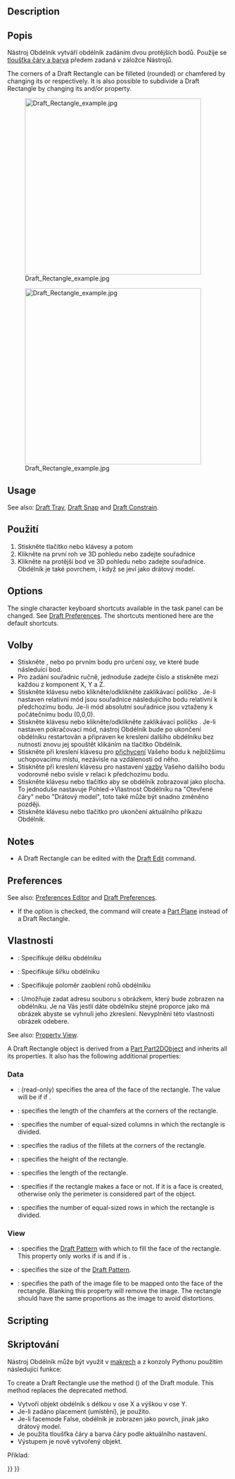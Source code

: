<languages/>

{{Docnav
|[[Draft_Ellipse|Ellipse]]
|[[Draft_Polygon|Polygon]]
|[[Draft_Workbench|Draft]]
|IconL=Draft_Ellipse.svg 
|IconR=Draft_Polygon.svg 
|IconC=Workbench_Draft.svg
}}

<div class="mw-translate-fuzzy">
{{GuiCommand/cs|Name=Draft Rectangle|Name/cs=Draft Rectangle|Workbenches=[[Draft_Workbench/cs|Kreslení]], [[Arch_Workbench/cs|Architecture]]|MenuLocation=Draft -> Rectangle|Shortcut=R E|SeeAlso=[[Part Box/cs|Part Box]]}}
</div>

==Description==

<div class="mw-translate-fuzzy">
==Popis==
Nástroj Obdélník vytváří obdélník zadáním dvou protějších bodů. Použije se [[Draft Linestyle/cs|tloušťka čáry a barva]] předem zadaná v záložce Nástrojů.
</div>

The corners of a Draft Rectangle can be filleted (rounded) or chamfered by changing its {{PropertyData|Fillet Radius}} or {{PropertyData|Chamfer Size}} respectively. It is also possible to subdivide a Draft Rectangle by changing its {{PropertyData|Columns}} and/or {{PropertyData|Rows}} property.

[[Image:Draft_Rectangle_example.jpg|400px]]
<div class="mw-translate-fuzzy">
[[Image:Draft_Rectangle_example.jpg|400px]]
</div>

==Usage==

See also: [[Draft_Tray|Draft Tray]], [[Draft_Snap|Draft Snap]] and [[Draft_Constrain|Draft Constrain]].

<div class="mw-translate-fuzzy">
==Použití==
# Stiskněte tlačítko {{KEY|[[Image:Draft Rectangle.png|16px]] [[Draft Rectangle/cs|Obdélník]]}} nebo klávesy {{KEY|R}} a potom {{KEY|E}}
# Klikněte na první roh ve 3D pohledu nebo zadejte souřadnice
# Klikněte na protější bod ve 3D pohledu nebo zadejte souřadnice. Obdélník je také povrchem, i když se jeví jako drátový model.
</div>

==Options==

The single character keyboard shortcuts available in the task panel can be changed. See [[Draft_Preferences|Draft Preferences]]. The shortcuts mentioned here are the default shortcuts.

<div class="mw-translate-fuzzy">
==Volby==
* Stiskněte {{KEY|X}}, {{KEY|Y}} nebo {{KEY|Z}} po prvním bodu pro určení osy, ve které bude následuící bod.
* Pro zadání souřadnic ručně, jednoduše zadejte číslo a stiskněte {{KEY|ENTER}} mezi každou z komponent X, Y a Z.
* Stiskněte klávesu {{KEY|R}} nebo klikněte/odklikněte zaklikávací políčko  {{KEY|'''Relativní'''}}. Je-li nastaven relativní mód jsou souřadnice následujícího bodu relativní k předchozímu bodu. Je-li mód absolutní souřadnice jsou vztaženy k počátečnímu bodu (0,0,0).
* Stiskněte klávesu {{KEY|T}} nebo klikněte/odklikněte zaklikávací políčko {{KEY|'''Pokračovat'''}}. Je-li nastaven pokračovací mód, nástroj Obdélník bude po ukončení obdélníku restartován a připraven ke kreslení dalšího obdélníku bez nutnosti znovu jej spouštět klikáním na tlačítko Obdélník.
* Stiskněte při kreslení klávesu {{KEY|CTRL}} pro [[Draft_Snap/cs|přichycení]] Vašeho bodu k nejbližšímu uchopovacímu místu, nezávisle na vzdálenosti od něho.
* Stiskněte při kreslení klávesu {{KEY|SHIFT}} pro nastavení [[Draft_Constrain/cs|vazby]] Vašeho dalšího bodu vodorovně nebo svisle v relaci k předchozímu bodu.
* Stiskněte klávesu {{KEY|I}} nebo tlačítko {{KEY|'''Filled'''}} aby se obdélník zobrazoval jako plocha. To jednoduše nastavuje Pohled->Vlastnost Obdélníku na "Otevřené čáry" nebo "Drátový model", toto také může být snadno změněno později.
* Stiskněte klávesu {{KEY|ESC}} nebo tlačítko  {{KEY|'''Cancel'''}} pro ukončení aktuálního příkazu Obdélník.
</div>

==Notes==

* A Draft Rectangle can be edited with the [[Draft_Edit|Draft Edit]] command.

==Preferences==

See also: [[Preferences_Editor|Preferences Editor]] and [[Draft_Preferences|Draft Preferences]].

* If the {{MenuCommand|Edit → Preferences → Draft → General → Create Part primitives if possible}} option is checked, the command will create a [[Part_Plane|Part Plane]] instead of a Draft Rectangle.

<span id="Properties"></span>
<div class="mw-translate-fuzzy">
==Vlastnosti==
* {{PropertyData|Délka}}: Specifikuje délku obdélníku
* {{PropertyData|Šířka}}: Specifikuje šířku obdélníku
* {{PropertyData|Poloměr zaoblení}}: Specifikuje poloměr zaoblení rohů obdélníku
* {{PropertyView|Textura obrázku}}: Umožňuje zadat adresu souboru s obrázkem, který bude zobrazen na obdélníku. Je na Vás jestli dáte obdélníku stejné proporce jako má obrázek abyste se vyhnuli jeho zkreslení. Nevyplnění této vlastnosti obrázek odebere.
</div>

See also: [[Property_View|Property View]].

A Draft Rectangle object is derived from a [[Part_Part2DObject|Part Part2DObject]] and inherits all its properties. It also has the following additional properties:

=== Data ===

{{TitleProperty|Draft}}

* {{PropertyData|Area|Area}}: (read-only) specifies the area of the face of the rectangle. The value will be {{value|0.0}} if {{PropertyData|Make Face}} if {{FALSE}}.
* {{PropertyData|Chamfer Size|Length}}: specifies the length of the chamfers at the corners of the rectangle.
* {{PropertyData|Columns|Integer}}: specifies the number of equal-sized columns in which the rectangle is divided.
* {{PropertyData|Fillet Radius|Length}}: specifies the radius of the fillets at the corners of the rectangle.
* {{PropertyData|Height|Distance}}: specifies the height of the rectangle.
* {{PropertyData|Length|Distance}}: specifies the length of the rectangle.
* {{PropertyData|Make Face|Bool}}: specifies if the rectangle makes a face or not. If it is {{TRUE}} a face is created, otherwise only the perimeter is considered part of the object.
* {{PropertyData|Rows|Integer}}: specifies the number of equal-sized rows in which the rectangle is divided.

=== View ===

{{TitleProperty|Draft}}

* {{PropertyView|Pattern|Enumeration}}: specifies the [[Draft_Pattern|Draft Pattern]] with which to fill the face of the rectangle. This property only works if {{PropertyData|Make Face}} is {{TRUE}} and if {{PropertyView|Display Mode}} is {{value|Flat Lines}}.
* {{PropertyView|Pattern Size|Float}}: specifies the size of the [[Draft_Pattern|Draft Pattern]].
* {{PropertyView|Texture Image|File}}: specifies the path of the image file to be mapped onto the face of the rectangle. Blanking this property will remove the image. The rectangle should have the same proportions as the image to avoid distortions.

==Scripting==

<div class="mw-translate-fuzzy">
==Skriptování==
Nástroj Obdélník může být využit v [[macros/cs|makrech]] a z konzoly Pythonu použitím následující funkce:
</div>

To create a Draft Rectangle use the {{incode|make_rectangle}} method ({{Version|0.19}}) of the Draft module. This method replaces the deprecated {{incode|makeRectangle}} method.

{{Code|code=
rectangle = make_rectangle(length, height, placement=None, face=None, support=None)
}}

<div class="mw-translate-fuzzy">
* Vytvoří objekt obdélník s délkou v ose X a výškou v ose Y. 
* Je-li zadáno placement (umístění), je použito. 
* Je-li facemode False, obdélník je zobrazen jako povrch, jinak jako drátový model.
* Je použita tloušťka čáry a barva čáry podle aktuálního nastavení. 
* Výstupem je nově vytvořený objekt.
</div>

Příklad:
{{Code|code=
import FreeCAD as App
import Draft

doc = App.newDocument()

rectangle1 = Draft.make_rectangle(4000, 1000)
rectangle2 = Draft.make_rectangle(1000, 4000)

zaxis = App.Vector(0, 0, 1)
p3 = App.Vector(1000, 1000, 0)
place3 = App.Placement(p3, App.Rotation(zaxis, 45))

rectangle3 = Draft.make_rectangle(3500, 250, placement=place3)

doc.recompute()
}}


{{Docnav
|[[Draft_Ellipse|Ellipse]]
|[[Draft_Polygon|Polygon]]
|[[Draft_Workbench|Draft]]
|IconL=Draft_Ellipse.svg 
|IconR=Draft_Polygon.svg 
|IconC=Workbench_Draft.svg
}}

{{Draft Tools navi{{#translation:}}}}
{{Userdocnavi{{#translation:}}}}